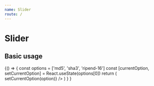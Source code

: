 ```yaml
---
name: Slider
route: /
---
```



# Slider

<Props of={Slider} />

## Basic usage

<Playground>
  {() => {
      const options = ['md5', 'sha3', 'ripend-16']
      const [currentOption, setCurrentOption] = React.useState(options[0])
      return (
        <Slider
          options={options}
          currentOption={currentOption}
          chooseOption={(option) => setCurrentOption(option)}
        />
      )
    }
  }
</Playground>
